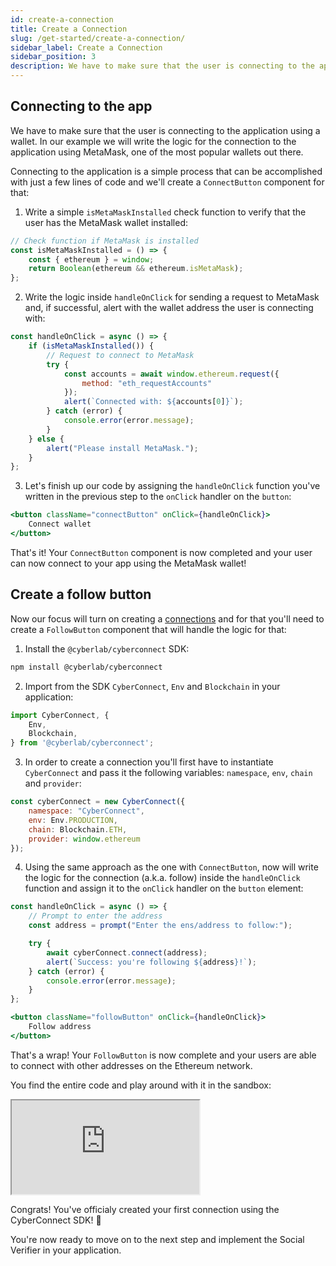 ```yaml
---
id: create-a-connection
title: Create a Connection
slug: /get-started/create-a-connection/
sidebar_label: Create a Connection
sidebar_position: 3
description: We have to make sure that the user is connecting to the application using a wallet. In our example we will write the logic for the connection to the application using MetaMask, one of the most popular wallets out there.
---
```



## Connecting to the app

We have to make sure that the user is connecting to the application using a wallet. In our example we will write the logic for the connection to the application using MetaMask, one of the most popular wallets out there.

Connecting to the application is a simple process that can be accomplished with just a few lines of code and we'll create a `ConnectButton` component for that:

1. Write a simple `isMetaMaskInstalled` check function to verify that the user has the MetaMask wallet installed:

```jsx title="/src/components/ConnectButton.tsx"
// Check function if MetaMask is installed
const isMetaMaskInstalled = () => {
    const { ethereum } = window;
    return Boolean(ethereum && ethereum.isMetaMask);
};
```

2. Write the logic inside `handleOnClick` for sending a request to MetaMask and, if successful, alert with the wallet address the user is connecting with:

```jsx title="/src/components/ConnectButton.tsx"
const handleOnClick = async () => {
    if (isMetaMaskInstalled()) {
        // Request to connect to MetaMask
        try {
            const accounts = await window.ethereum.request({
                method: "eth_requestAccounts"
            });
            alert(`Connected with: ${accounts[0]}`);
        } catch (error) {
            console.error(error.message);
        }
    } else {
        alert("Please install MetaMask.");
    }
};
```

3. Let's finish up our code by assigning the `handleOnClick` function you've written in the previous step to the `onClick` handler on the `button`:

```jsx title="/src/components/ConnectButton.tsx"
<button className="connectButton" onClick={handleOnClick}>
    Connect wallet
</button>
```

That's it! Your `ConnectButton` component is now completed and your user can now connect to your app using the MetaMask wallet!

## Create a follow button

Now our focus will turn on creating a [connections](/concepts/connection/) and for that you'll need to create a `FollowButton` component that will handle the logic for that:
1. Install the `@cyberlab/cyberconnect` SDK:

```bash npm2yarn
npm install @cyberlab/cyberconnect
```

2. Import from the SDK `CyberConnect`, `Env` and `Blockchain` in your application:

```jsx title="/src/components/FollowButton.tsx"
import CyberConnect, {
    Env,
    Blockchain,
} from '@cyberlab/cyberconnect';
```

3. In order to create a connection you'll first have to instantiate  `CyberConnect` and pass it the following variables: `namespace`, `env`, `chain` and `provider`:

```jsx title="/src/components/FollowButton.tsx"
const cyberConnect = new CyberConnect({
    namespace: "CyberConnect",
    env: Env.PRODUCTION,
    chain: Blockchain.ETH,
    provider: window.ethereum
});
```

4. Using the same approach as the one with `ConnectButton`, now will write the logic for the connection (a.k.a. follow) inside the `handleOnClick` function and assign it to the `onClick` handler on the `button` element:

```jsx title="/src/components/FollowButton.tsx"
const handleOnClick = async () => {
    // Prompt to enter the address
    const address = prompt("Enter the ens/address to follow:");

    try {
        await cyberConnect.connect(address);
        alert(`Success: you're following ${address}!`);
    } catch (error) {
        console.error(error.message);
    }
};
```

```jsx title="/src/components/FollowButton.tsx"
<button className="followButton" onClick={handleOnClick}>
    Follow address
</button>
```

That's a wrap! Your `FollowButton` is now complete and your users are able to connect with other addresses on the Ethereum network.

You find the entire code and play around with it in the sandbox:

<iframe
    src="https://codesandbox.io/embed/create-a-connection-fvecwy?codemirror=1&fontsize=14&hidenavigation=0&theme=dark&runonclick=1&view=split"
    title="create-a-connection"
    allow="accelerometer; ambient-light-sensor; camera; encrypted-media; geolocation; gyroscope; hid; microphone; midi; payment; usb; vr; xr-spatial-tracking"
    sandbox="allow-forms allow-modals allow-popups allow-presentation allow-same-origin allow-scripts"
></iframe>

Congrats! You've officialy created your first connection using the CyberConnect SDK! 🎉

You're now ready to move on to the next step and implement the Social Verifier in your application.
